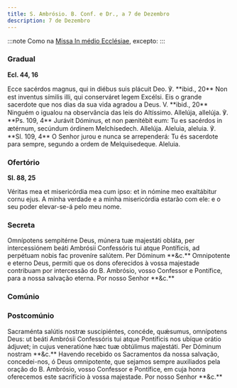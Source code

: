 ```yaml
---
title: S. Ambrósio. B. Conf. e Dr., a 7 de Dezembro
description: 7 de Dezembro
---
```


:::note
Como na [Missa In médio Ecclésiae](/missal/comum/13doutores), excepto:
:::


### Gradual

**Ecl. 44, 16**

<div class="side-by-side not-content">
  <span class="text-justify">
    Ecce sacérdos magnus, qui in diébus suis plácuit Deo. ℣. **ibid., 20** Non
    est inventus símilis illi, qui conserváret legem Excélsi.
  </span>
  <span class="text-justify">
    Eis o grande sacerdote que nos dias da sua vida agradou a Deus. V. **ibid.,
    20** Ninguém o igualou na observância das leis do Altíssimo.
  </span>
  <span class="text-justify">
    Allelúja, allelúja. ℣. **Ps. 109, 4** Jurávit Dóminus, et non pænitébit eum:
    Tu es sacérdos in ætérnum, secúndum órdinem Melchísedech. Allelúja.
  </span>
  <span class="text-justify">
    Aleluia, aleluia. ℣. **Sl. 109, 4** O Senhor jurou e nunca se arrependerá:
    Tu és sacerdote para sempre, segundo a ordem de Melquisedeque. Aleluia.
  </span>
</div>

### Ofertório

**Sl. 88, 25**

<div class="side-by-side not-content">
  <span class="text-justify">
    Véritas mea et misericórdia mea cum ipso: et in nómine meo exaltábitur cornu
    ejus.
  </span>
  <span class="text-justify">
    A minha verdade e a minha misericórdia estarão com ele: e o seu poder
    elevar-se-á pelo meu nome.
  </span>
</div>

### Secreta

<div class="side-by-side not-content">
  <span class="text-justify">
    Omnípotens sempitérne Deus, múnera tuæ majestáti obláta, per intercessiónem
    beáti Ambrósii Confessóris tui atque Pontíficis, ad perpétuam nobis fac
    proveníre salútem. Per Dóminum **&c.**
  </span>
  <span class="text-justify">
    Omnipotente e eterno Deus, permiti que os dons oferecidos à vossa majestade
    contribuam por intercessão do B. Ambrósio, vosso Confessor e Pontífice, para
    a nossa salvação eterna. Por nosso Senhor **&c.**
  </span>
</div>

### Comúnio

<LinkCard href="/missal/santos/12-06#comúnio" title="S. Nicolau, B. e Conf." />

### Postcomúnio

<div class="side-by-side not-content">
  <span class="text-justify">
    Sacraménta salútis nostræ suscipiéntes, concéde, quǽsumus, omnípotens Deus:
    ut beáti Ambrósii Confessóris tui atque Pontíficis nos ubíque orátio
    ádjuvet; in cujus veneratióne hæc tuæ obtúlimus majestáti. Per Dóminum
    nostram **&c.**
  </span>
  <span class="text-justify">
    Havendo recebido os Sacramentos da nossa salvação, concedei-nos, ó Deus
    omnipotente, que sejamos sempre auxiliados pela oração do B. Ambrósio, vosso
    Confessor e Pontífice, em cuja honra oferecemos este sacrifício à vossa
    majestade. Por nosso Senhor **&c.**
  </span>
</div>
